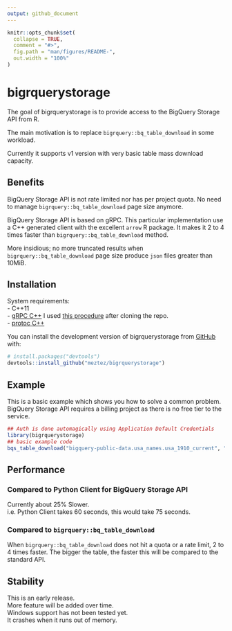 ```yaml
---
output: github_document
---
```


<!-- README.md is generated from README.Rmd. Please edit that file -->

```r
knitr::opts_chunk$set(
  collapse = TRUE,
  comment = "#>",
  fig.path = "man/figures/README-",
  out.width = "100%"
)
```

# bigrquerystorage

<!-- badges: start -->
<!-- badges: end -->

The goal of bigrquerystorage is to provide access to the BigQuery Storage API from R.

The main motivation is to replace `bigrquery::bq_table_download` in some workload.

Currently it supports v1 version with very basic table mass download capacity.

## Benefits

BigQuery Storage API is not rate limited nor has per project quota. No need to
manage `bigrquery::bq_table_download` page size anymore.

BigQuery Storage API is based on gRPC. This particular implementation use a C++
generated client with the excellent `arrow` R package. It makes it 2 to 4 times
faster than `bigrquery::bq_table_download` method.

More insidious; no more truncated results when `bigrquery::bq_table_download`
page size produce `json` files greater than 10MiB.

## Installation

System requirements:  
- C++11  
- [gRPC C++](https://github.com/grpc/grpc/blob/master/BUILDING.md) I used [this procedure](https://github.com/grpc/grpc/blob/master/test/distrib/cpp/run_distrib_test_cmake_module_install_pkgconfig.sh) after cloning the repo.  
- [protoc C++](https://github.com/protocolbuffers/protobuf/tree/master/src)  

You can install the development version of bigrquerystorage from [GitHub](https://github.com/meztez/bigrquerystorage) with:

``` r
# install.packages("devtools")
devtools::install_github("meztez/bigrquerystorage")
```

## Example

This is a basic example which shows you how to solve a common problem. BigQuery Storage API requires
a billing project as there is no free tier to the service.

```r
## Auth is done automagically using Application Default Credentials
library(bigrquerystorage)
## basic example code
bqs_table_download("bigquery-public-data.usa_names.usa_1910_current", "labo-brunotremblay-253317")
```

## Performance

### Compared to Python Client for BigQuery Storage API

Currently about 25% Slower.  
i.e. Python Client takes 60 seconds, this would take 75 seconds.

### Compared to `bigrquery::bq_table_download`

When `bigrquery::bq_table_download` does not hit a quota or a rate limit, 2 to 4 times faster.
The bigger the table, the faster this will be compared to the standard API.

## Stability

This is an early release.  
More feature will be added over time.  
Windows support has not been tested yet.  
It crashes when it runs out of memory.
